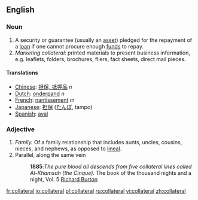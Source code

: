 ==English==

===Noun===
#A security or guarantee (usually an [[asset]]) pledged for the repayment of a [[loan]] if one cannot procure enough [[fund]]s to repay.
#''Marketing collateral'': printed materials to present business information, e.g. leaflets, folders, brochures, fliers, fact sheets, direct mail pieces.

====Translations====
*[[Chinese]]: [[担保, 抵押品]] ''n''
*[[Dutch]]: [[onderpand]] ''n''
*[[French]]: [[nantissement]] ''m''
*[[Japanese]]: [[担保]] ([[たんぽ]], tampo)
*[[Spanish]]: [[aval]]

===Adjective===

#''Family.'' Of a family relationship that includes aunts, uncles, cousins, nieces, and nephews, as opposed to [[lineal]].
#Parallel, along the same vein
#:'''1885''':''The pure blood all descends from five collateral lines called Al-Khamsah (the Cinque).'' The book of the thousand nights and a night, Vol. 5 [[w:Richard Francis Burton|Richard Burton]]

[[fr:collateral]]
[[io:collateral]]
[[pl:collateral]]
[[ru:collateral]]
[[vi:collateral]]
[[zh:collateral]]